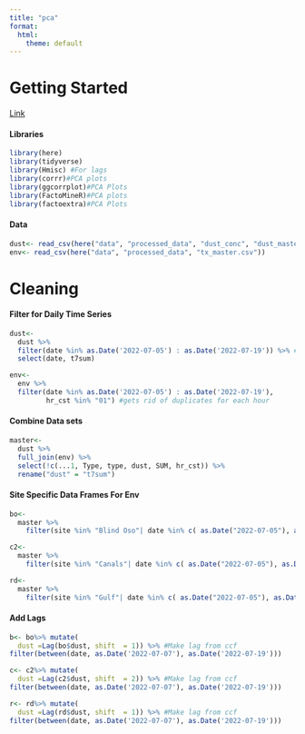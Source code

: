 ```yaml
---
title: "pca"
format:
  html:
    theme: default
---
```


# Getting Started

[Link](https://www.datacamp.com/tutorial/pca-analysis-r)

#### Libraries

```r
library(here)
library(tidyverse)
library(Hmisc) #For lags
library(corrr)#PCA plots
library(ggcorrplot)#PCA Plots
library(FactoMineR)#PCA plots
library(factoextra)#PCA Plots
```

#### Data

```r
dust<- read_csv(here("data", "processed_data", "dust_conc", "dust_master.csv"))#Dust Permutations
env<- read_csv(here("data", "processed_data", "tx_master.csv"))
```

# Cleaning

#### Filter for Daily Time Series

```r
dust<- 
  dust %>%
  filter(date %in% as.Date('2022-07-05') : as.Date('2022-07-19')) %>% #Need days prior for lag
  select(date, t7sum)

env<- 
  env %>%
  filter(date %in% as.Date('2022-07-05') : as.Date('2022-07-19'),
         hr_cst %in% "01") #gets rid of duplicates for each hour
```

#### Combine Data sets

```r
master<- 
  dust %>%
  full_join(env) %>%
  select(!c(...1, Type, type, dust, SUM, hr_cst)) %>%
  rename("dust" = "t7sum")
```

#### Site Specific Data Frames For Env

```r
bo<- 
  master %>%
    filter(site %in% "Blind Oso"| date %in% c( as.Date("2022-07-05"), as.Date("2022-07-06")))

c2<- 
  master %>%
    filter(site %in% "Canals"| date %in% c( as.Date("2022-07-05"), as.Date("2022-07-06")))

rd<- 
  master %>%
    filter(site %in% "Gulf"| date %in% c( as.Date("2022-07-05"), as.Date("2022-07-06")))
```

#### Add Lags

```r
b<- bo%>% mutate(
  dust =Lag(bo$dust, shift  = 1)) %>% #Make lag from ccf
filter(between(date, as.Date('2022-07-07'), as.Date('2022-07-19')))

c<- c2%>% mutate(
  dust =Lag(c2$dust, shift  = 2)) %>% #Make lag from ccf
filter(between(date, as.Date('2022-07-07'), as.Date('2022-07-19')))

r<- rd%>% mutate(
  dust =Lag(rd$dust, shift  = 1)) %>% #Make lag from ccf
filter(between(date, as.Date('2022-07-07'), as.Date('2022-07-19')))
```
